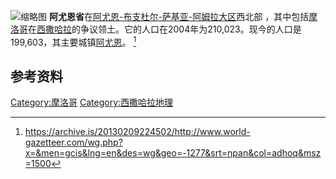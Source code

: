 [[File:Flag_of_Laayoune_province.svg|缩略图]]
'''阿尤恩省'''在[[阿尤恩-布支杜尔-萨基亚-阿姆拉大区|阿尤恩-布支杜尔-萨基亚-阿姆拉大区]]西北部 ，其中包括[[摩洛哥|摩洛哥]]在[[西撒哈拉|西撒哈拉]]的争议领土。它的人口在2004年为210,023。现今的人口是199,603，其主要城镇[[阿尤恩|阿尤恩]]。
<ref>https://archive.is/20130209224502/http://www.world-gazetteer.com/wg.php?x=&men=gcis&lng=en&des=wg&geo=-1277&srt=npan&col=adhoq&msz=1500</ref>

==参考资料==
{{reflist}}
{{coord|27.156539|N|13.203592|W|type:adm2nd_source:itwiki|display=title}}

[[Category:摩洛哥|Category:摩洛哥]]
[[Category:西撒哈拉地理|Category:西撒哈拉地理]]